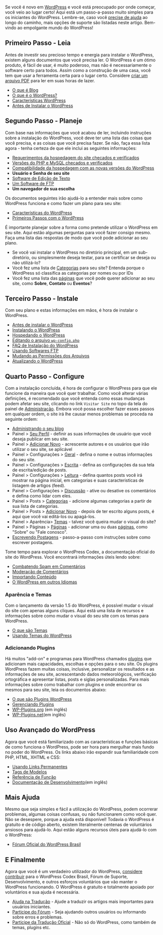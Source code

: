 {{Languages|
{{ar|جديد على ووردبرس - من أين تبدأ}}
{{en|New To WordPress - Where to Start}}
{{fi|Uusi Wordpressissä - mistä aloittaa}}
{{es|Nuevo en WordPress - Por dónde empezar}}
{{fr|Nouveau sur WordPress - Ou commencer}}
{{ja|WordPress のはじめ方 - スタートガイド}}
{{mya|New_To_WordPress_-_Where_to_Start}}
{{nl|Nieuw met Wordpress - Basis}}
{{pt|Novo no WordPress - Onde Começar}}
{{ro|Prima tangență cu WordPress — Cu ce să începi}}
{{ru|Новичкам в WordPress — С чего начать}}
{{sk|New To WordPress - Where to Start}}
{{th|มือใหม่กับเวิร์ดเพรส_-_เริ่มใช้ยังไง}}
{{zh-cn|WordPress 新手 - 如何开始}}
}}
{{Forum-BR}}
Se você é novo em [http://br.wordpress.org/ WordPress] e você está preocupado por onde começar, você veio ao lugar certo! Aqui está um passo-a-passo muito simples para os iniciantes do WordPress. Lembre-se, caso você [[#Mais_Ajuda|precise de ajuda]] ao longo do caminho, mais opções de suporte são listadas neste artigo. Bem-vindo ao empolgante mundo do WordPress!

==Primeiro Passo - Leia==
Antes de investir seu precioso tempo e energia para instalar o WordPress, existem alguns documentos que você precisa ler. O WordPress é um ótimo produto, é fácil de usar, é muito poderoso, mas não é necessariamente o software certo para todos. Assim como a construção de uma casa, você tem que usar a ferramenta certa para o lugar certo. Considere [[Creating a PDF of a Codex Article|criar um arquivo PDF]] para ler em suas horas de lazer.

* [[pt-br:Glossário#Blog|O que é Blog]]
* [[pt-br:O que é o WordPress|O que é o WordPress?]]
* [[pt-br:Características do WordPress|Características WordPress]]
* [[pt-br:Antes de Instalar|Antes de Instalar o WordPress]]

==Segundo Passo - Planeje==
Com base nas informações que você acabou de ler, incluindo instruções sobre a instalação do WordPress, você deve ter uma lista das coisas que você precisa, e as coisas que você precisa fazer. Se não, faça essa lista agora - tenha certeza de que ele inclui as seguintes informações:

* [[pt-br:Hospedando o WordPress|Requerimentos da hospedagem do site checados e verificados]]
* [[pt-br:Hospedando o WordPress|Versões do PHP e MySQL checados e verificados]]
* [[Core Update Host Compatibility|Compatibilidade da hospedagem com as novas versões do WordPress]]
* '''Usuário e Senha de seu site'''
* [[pt-br:Glossário#Editor de Texto|Software de Edição de Texto]]
* [[pt-br:Glossário#Cliente FTP|Um Software de FTP]]
* '''Um navegador de sua escolha'''

Os documentos seguintes irão ajudá-lo a entender mais sobre como WordPress funciona e como fazer um plano para seu site:

* [[pt-br:Caracter%C3%ADsticas WordPress|Características do WordPress]]
* [[pt-br:Primeiros Passos com o WordPress|Primeiros Passos com o WordPress]]

É importante planejar sobre a forma como pretende utilizar o WordPress em seu site. Aqui estão algumas perguntas para você fazer consigo mesmo. Faça uma lista das respostas de modo que você pode adicionar ao seu plano.

* Se você vai instalar o WordPress no diretório principal, em um sub-diretório, ou simplesmente deseja testar, para se certificar se deseja ou não utilizá-lo?
* Você fez uma lista de [[pt-br:Glossário#Categoria|Categorias]] para seu site? Entenda porque o WordPress só classifica  as categorias por nomes ou por IDs 
* Você fez uma lista das [[pt-br:Glossário#Páginas|páginas]] que você pode querer adicionar ao seu site, como '''Sobre''',  '''Contato''' ou '''Eventos'''?

==Terceiro Passo - Instale==
Com seu plano e estas informações em mãos, é hora de instalar o WordPress.

* [[pt-br:Antes de Instalar|Antes de instalar o WordPress]]
* [[pt-br:Instalando o WordPress|Instalando o WordPress]]
* [[pt-br:Hospedando o WordPress|Hospedando o WordPress]]
* [[pt-br:Editando wp-config.php|Editando o arquivo <tt>wp-config.php</tt>]]
* [[pt-br:FAQ Instalação|FAQ de Instalação do WordPress]]
* [[pt-br:Clientes FTP|Usando Softwares FTP]]
* [[pt-br:Mudando Permissões de Arquivos|Mudando as Permissões dos Arquivos]]
* [[pt-br:Atualizando o WordPress|Atualizando o WordPress]]

==Quarto Passo - Configure==
Com a instalação concluída, é hora de configurar o WordPress para que ele funcione da maneira que você quer trabalhar. Como você alterar várias definições, é recomendado que você entenda como essas mudanças podem afetar seu site, clicando no link <tt>Visitar Site</tt> no topo da tela do painel de [[pt-br:Administrando seu Blog|Administração]]. Embora você possa escolher fazer esses passos em qualquer ordem, o site irá lhe causar menos problemas se proceda na seguinte ordem:

* [[pt-br:Administrando seu Blog|Administrando o seu blog]]
* Painel > [[pt-br:SubPainel Seu Perfil|Seu Perfil]] - definir as suas informações de usuário que você deseja publicar em seu site.
* Painel > [[pt-br:SubPainel Usuários-Adicionar Novo|Adicionar Novo]] - acrescente autores e os usuários que irão utilizar o seu site, se aplicável
* Painel > Configurações > [[pt-br:SubPainel Geral|Geral]] - defina o nome e outras informações do seu site.
* Painel > Configurações > [[pt-br:SubPainel Escrita|Escrita]] - defina as configurações da sua tela de escrita/edição de posts.
* Painel > Configurações > [[pt-br:SubPainel Leitura|Leitura]] - defina quantos posts você irá mostrar na página inicial, em categorias e suas caracteristicas de listagem de artigos (feed).
* Painel > Configurações > [[pt-br:SubPainel Discussão|Discussão]] - ative ou desative os comentários e defina como lidar com eles.
* Painel > Posts > [[pt-br:SubPainel Categorias|Categorias]] - adicione algumas categorias a partir de sua lista de categorias.
* Painel > Posts > [[pt-br:SubPainel Posts-Adicionar Novo|Adicionar Novo]] - depois de ter escrito alguns posts, é aqui que você vai editá-los ou apagá-los.
* Painel > Aparência> [[pt-br:SubPainel Temas|Temas]] - talvez você queira mudar o visual do site?
* Painel > Páginas > [[pt-br:SubPainel Páginas|Páginas]] - adicionar uma ou duas [[pt-br:Criando Páginas|páginas]], como "Sobre" ou "Fale conosco".
* [[pt-br:Escrevendo Postagens|Escrevendo Postagens]] - passo-a-passo com instruções sobre como escrever postagens.

Tome tempo para explorar o WordPress Codex, a documentação oficial do site do WordPress. Você encontrará informações úteis lendo sobre:

* [[pt-br:Combatendo Spam em Comentários|Combatendo Spam em Comentários]]
* [[pt-br:Moderação de Comentários|Moderação de Comentários]]
* [[# pt-br:Importando Conteúdo|Importando Conteúdo]]
* [[pt-br:Instalando WordPress em seu Idioma|O WordPress em outros Idiomas]]

===Aparência e Temas===
Com o lançamento da versão 1.5 do WordPress, é possível mudar o visual do site com apenas alguns cliques. Aqui está uma lista de recursos e informações sobre como mudar o visual do seu site com os temas para WordPress.

* [[pt-br:O que são Temas WordPress|O que são Temas]]
* [[pt-br:Usando Temas|Usando Temas do WordPress]]

===Adicionando Plugins===
Há muitos "add-on" e programas para WordPress chamados [[pt-br:Glossário#Plugins|plugins]] que adicionam mais capacidades, escolhas e opções para o seu site. Os plugins WordPress fazem muitas coisas, inclusive, personalizar os resultados e as informações de seu site, acrescentando dados meteorológicos, verificação ortográfica e apresentar listas, posts e siglas personalizadas. Para mais informações sobre como trabalhar com plugins e onde encontrar os mesmos para seu site, leia os documentos abaixo:

* [[pt-br:O que são Plugins WordPress|O que são Plugins WordPress]]
* [[pt-br:Gerenciando Plugins|Gerenciando Plugins]]
* [http://www.wp-plugins.org/ WP-Plugins.org] (em inglês)
* [http://www.wp-plugins.net/ WP-Plugins.net](em inglês)

==Uso Avançado do WordPress==
Agora que você está familiarizado com as características e funções básicas de como funciona o WordPress, pode ser hora para mergulhar mais fundo no poder do WordPress. Os links abaixo irão expandir sua familiaridade com PHP, HTML, XHTML e CSS:

* [[pt-br:Usando Links Permanentes|Usando Links Permanentes]]
* [[pt-br:Tags de Modelos|Tags de Modelos]]
* [[pt-br:Referência de Função|Referência de Função]]
* [[Developer Documentation|Documentação de Desenvolvimento]](em inglês)

==Mais Ajuda==
Mesmo que seja simples e fácil a utilização do WordPress, podem ocorrerar problemas, algumas coisas confusas, ou não funcionarem como você quer. Não se desespere, porque a ajuda está disponível! Todavia o WordPress é gratuito e de código aberto, existem literalmente centenas de voluntários ansiosos para ajudá-lo. Aqui estão alguns recursos úteis para ajudá-lo com o WordPress:

* [http://br.forums.wordpress.org/ Fórum Oficial do WordPress Brasil]

==E Finalmente==
Agora que você é um verdadeiro utilizador do WordPress, [[pt-br:Codex:Contribuir|considere contribuir]] para o WordPress Codex Brasil, Fórum de Suporte, Desenvolvimento, e outros esforços voluntários que vão manter o WordPress funcionando. O WordPress é gratuito e totalmente apoiado por voluntários e sua ajuda é necessária.

*[[pt-br:Página_Inicial#Como ajudar|Ajuda na Tradução]] - Ajude a traduzir os artigos mais importantes para usuários iniciantes.
*[http://br.forums.wordpress.org/ Participe do Fórum] - Seja ajudando outros usuários ou informando sobre erros e problemas.
*[http://br.forums.wordpress.org/ Participe da Tradução Oficial] - Não só do WordPress, como também de temas, plugins etc.
{{Codex-pt}}
{{DEFAULTSORT:N}}